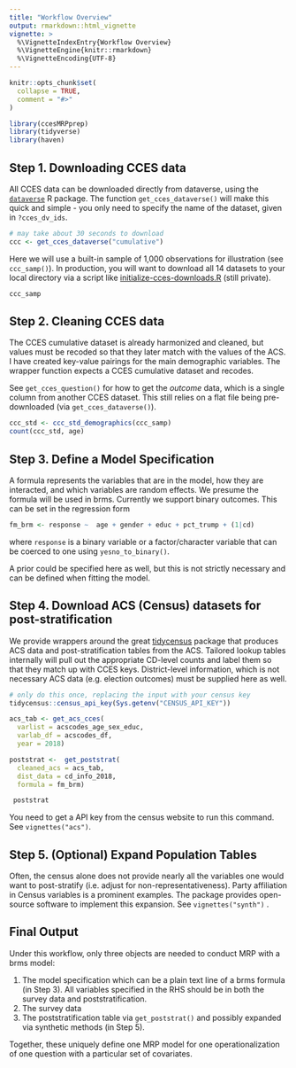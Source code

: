```yaml
---
title: "Workflow Overview"
output: rmarkdown::html_vignette
vignette: >
  %\VignetteIndexEntry{Workflow Overview}
  %\VignetteEngine{knitr::rmarkdown}
  %\VignetteEncoding{UTF-8}
---
```


```r
knitr::opts_chunk$set(
  collapse = TRUE,
  comment = "#>"
)
```

```r
library(ccesMRPprep)
library(tidyverse)
library(haven)
```

## **Step 1.** Downloading CCES data

All CCES data can be downloaded directly from dataverse, using the [`dataverse`](https://cran.r-project.org/package=dataverse) R package. The function `get_cces_dataverse()` will make this quick and simple - you only need to specify the name of the dataset, given in `?cces_dv_ids`.

```r
# may take about 30 seconds to download
ccc <- get_cces_dataverse("cumulative")
```

Here we will use a built-in sample of 1,000 observations for illustration (see `ccc_samp()`). In production, you will want to download all 14 datasets to your local directory via a script like [initialize-cces-downloads.R](https://github.com/kuriwaki/CCES_district-opinion/blob/master/R/initialize-cces-downloads.R) (still private).

```r
ccc_samp
```

## **Step 2.** Cleaning CCES data

The CCES cumulative dataset is already harmonized and cleaned, but values must be recoded so that they later match with the values of the ACS. I have created key-value pairings for the main demographic variables. The wrapper function expects a CCES cumulative dataset and recodes.

See `get_cces_question()` for how to get the *outcome* data, which is a single column from another CCES dataset. This still relies on a flat file being pre-downloaded (via `get_cces_dataverse()`).

```r
ccc_std <- ccc_std_demographics(ccc_samp)
count(ccc_std, age)
```

## **Step 3.** Define a Model Specification

A formula represents the variables that are in the model, how they are interacted, and which variables are random effects. We presume the formula will be used in brms. Currently we support binary outcomes. This can be set in the regression form

```r
fm_brm <- response ~  age + gender + educ + pct_trump + (1|cd)
```

where `response` is a binary variable or a factor/character variable that can be coerced to one using `yesno_to_binary()`.

A prior could be specified here as well, but this is not strictly necessary and can be defined when fitting the model.


## **Step 4.** Download ACS (Census) datasets for post-stratification

We provide wrappers around the great [tidycensus](https://walker-data.com/tidycensus/) package that produces ACS data and post-stratification tables from the ACS. Tailored lookup tables internally will pull out the appropriate CD-level counts and label them so that they match up with CCES keys. District-level information, which is not necessary ACS data (e.g. election outcomes) must be supplied here as well. 

```r
# only do this once, replacing the input with your census key
tidycensus::census_api_key(Sys.getenv("CENSUS_API_KEY"))

acs_tab <- get_acs_cces(
  varlist = acscodes_age_sex_educ,
  varlab_df = acscodes_df,
  year = 2018)

poststrat <-  get_poststrat(
  cleaned_acs = acs_tab, 
  dist_data = cd_info_2018, 
  formula = fm_brm)

 poststrat
```
You need to get a API key from the census website to run this command. See `vignettes("acs")`.


## **Step 5.** (Optional) Expand Population Tables

Often, the census alone does not provide nearly all the variables one would want to post-stratify (i.e. adjust for non-representativeness). Party affiliation in Census variables is a prominent examples. The package provides open-source software to implement this expansion. See `vignettes("synth")` .

## **Final Output**

Under this workflow, only three objects are needed to conduct MRP with a brms model:

1.  The model specification which can be a plain text line of a brms formula (in Step 3). All variables specified in the RHS should be in both the survey data and poststratification.
2.  The survey data
3.  The poststratification table via `get_poststrat()` and possibly expanded via synthetic methods (in Step 5).

Together, these uniquely define one MRP model for one operationalization of one question with a particular set of covariates.

